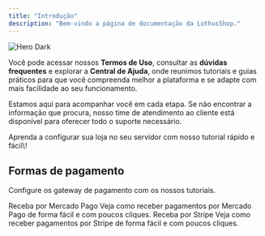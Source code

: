 ```yaml
---
title: "Introdução"
description: "Bem-vindo a página de documentação da LothusShop."
---
```


<img
  alt="Hero Dark"
  classname="hidden dark:block"
  src="https://media.discordapp.net/attachments/1287572305639374899/1308137644491804782/1731252831211.png?ex=673cd99e&is=673b881e&hm=9bac62cf82767320d9e20d2ce98c4516fc57fedb9f69a57971e73f169a8d7ecb&=&format=webp&quality=lossless&width=1440&height=648"
/>

Você pode acessar nossos **Termos de Uso**, consultar as **dúvidas frequentes** e explorar a **Central de Ajuda**, onde reunimos tutoriais e guias práticos para que você compreenda melhor a plataforma e se adapte com mais facilidade ao seu funcionamento.

Estamos aqui para acompanhar você em cada etapa. Se não encontrar a informação que procura, nosso time de atendimento ao cliente está disponível para oferecer todo o suporte necessário.

<CardGroup cols="1">
  <Card title="Instalação no Minecraft" icon="download" href="https://mintlify.com/docs/quickstart">
    Aprenda a configurar sua loja no seu servidor com nosso tutorial rápido e fácil\!
  </Card>
</CardGroup>

## Formas de pagamento

Configure os gateway de pagamento com os nossos tutoriais.

<CardGroup cols={2}>
  <Card title="Mercado Pago" icon="money-bill-wave" href="https://mintlify.com/docs/settings/global">
    Receba por Mercado Pago Veja como receber pagamentos por Mercado Pago de forma fácil e com poucos cliques.
  </Card>
  <Card title="Stripe" icon="money-bill-wave" href="https://mintlify.com/docs/api-playground/openapi">
    Receba por Stripe Veja como receber pagamentos por Stripe de forma fácil e com poucos cliques.
  </Card>
</CardGroup>